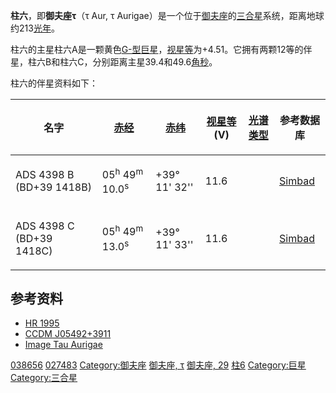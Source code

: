 {{Starbox begin |
   name=柱六（御夫座τ）<br>τ Aurigae }}

{{Starbox observe |
  epoch=J2000 |
  ra=05<sup>h</sup> 49<sup>m</sup> 10.4381<sup>s</sup> |
  dec= +39° 10′ 51.856″ |
  appmag_v=4.521 |
  constell=[[御夫座|御夫座]]| 
  星官=[[柱_(毕宿)|柱]] ([[毕宿|毕宿]])
}}
{{Starbox character |
 class=G8III |
 r-i = 0.49 |
 v-r =  |
 b-v = 0.7 |
 u-b = 0.49 |
  variable= }}
{{Starbox astrometry |
  radial_v=-19.6 |
  prop_mo_ra=-28.42 |
  prop_mo_dec=-25.55  |
  parallax=15.34 |
  p_error=0.8 |
  absmag_v=5.462 }}
{{Starbox detail|
  mass=1,1 |
  radius=1,1 |
  luminosity=1,2 | 
  temperature=5,000–6,000 |
  metal= |
  rotation=< 17 km/s<br>0,00449 年 |
  age= }}
{{Starbox visbin |
  name=CCDM 05492+3911 B |
  period= |
  axis=39.4 |
  eccentricity= |
  inclination=352 |
  node= |
  periastron= }}

{{Starbox visbin |
  name=CCDM 05492+3911 C |
  period= |
  axis=49.6 |
  eccentricity= |
  inclination=35 |
  node= |
  periastron= }}

{{Starbox catalog |
  names=29 Aurigae, [[Harvard_Revised_catalogue|HR]] 1995, [[Henry_Draper_Catalogue|HD]] 38656, [[Bonner_Durchmusterung|BD]]+39°1418, [[Hipparcos_catalogue|HIP]] 27483, [[Smithsonian_Astrophysical_Observatory_catalogue|SAO]] 58465, GC 7277, [[Star_catalogue#ADS|ADS]] 4398, CCDM 05492+3911. }}
{{Starbox reference |
  Simbad=HD+38656
| ARICNS = }}
{{Starbox end}}
'''柱六'''，即'''御夫座τ'''（τ Aur, τ Aurigae）是一个位于[[御夫座|御夫座]]的[[三合星|三合星]]系统，距离地球约213[[光年|光年]]。

柱六的主星柱六A是一颗黄色[[恒星光谱|G-型]][[巨星|巨星]]，[[视星等|视星等]]为+4.51。它拥有两颗12等的伴星，柱六B和柱六C，分别距离主星39.4和49.6[[角秒|角秒]]。

柱六的伴星资料如下：

{| border="0" width="100%" cellpadding="2" cellspacing="1" style="float:right; margin-right:0.5em; background:#CDC9C9;"
! colspan="1" | 名字 || [[赤经|赤经]] || [[赤纬|赤纬]] || [[视星等|视星等]] (V) || [[恒星光谱|光谱类型]] || 参考数据库
|- bgcolor="#FFFAFA"
| ADS 4398 B (BD+39 1418B) || 05<sup>h</sup> 49<sup>m</sup> 10.0<sup>s</sup> || +39° 11' 32'' || 11.6 ||  || [http://simbad.u-strasbg.fr/simbad/sim-id?protocol=html&Ident=BD%2b39%20%201418B&NbIdent=1&Radius=2&Radius.unit=arcmin&submit=submit+id Simbad] {{Wayback|url=http://simbad.u-strasbg.fr/simbad/sim-id?protocol=html&Ident=BD%2b39%20%201418B&NbIdent=1&Radius=2&Radius.unit=arcmin&submit=submit+id |date=20190928230711 }}
|- bgcolor="#FFFAFA"
| ADS 4398 C (BD+39 1418C) || 05<sup>h</sup> 49<sup>m</sup> 13.0<sup>s</sup> || +39° 11' 33'' || 11.6 ||  || [http://simbad.u-strasbg.fr/simbad/sim-id?protocol=html&Ident=BD%2b39%20%201418C&NbIdent=1&Radius=2&Radius.unit=arcmin&submit=submit+id Simbad] {{Wayback|url=http://simbad.u-strasbg.fr/simbad/sim-id?protocol=html&Ident=BD%2b39%20%201418C&NbIdent=1&Radius=2&Radius.unit=arcmin&submit=submit+id |date=20190917235133 }}
|}

==参考资料==
* [http://webviz.u-strasbg.fr/viz-bin/VizieR-S?HR%201995 HR 1995] {{Wayback|url=http://webviz.u-strasbg.fr/viz-bin/VizieR-S?HR%201995 |date=20201003041015 }}
* [http://webviz.u-strasbg.fr/viz-bin/VizieR-S?CCDM%20J05492%2b3911A CCDM J05492+3911] {{Wayback|url=http://webviz.u-strasbg.fr/viz-bin/VizieR-S?CCDM%20J05492%2b3911A |date=20201003010616 }}
* [http://aladin.u-strasbg.fr/AladinPreview?-c=05+49+10.4381%2B39+10+51.856&ident=*+tau+Aur&submit=Aladin+previewer Image Tau Aurigae]

{{Stars of Auriga}}
{{星官|柱|9|0|毕宿}}
[[Category:HD和HDE天體|038656]]
[[Category:HIP天體|027483]]
[[Category:御夫座|Category:御夫座]]
[[Category:拜耳天體|御夫座, τ]]
[[Category:佛氏天體|御夫座, 29]]
[[Category:柱_(毕宿)|柱6]]
[[Category:巨星|Category:巨星]]
[[Category:三合星|Category:三合星]]